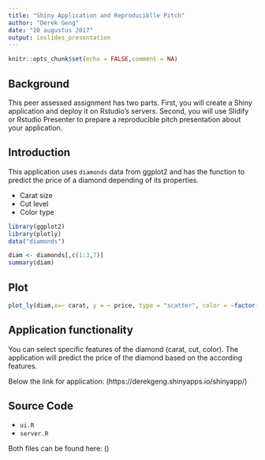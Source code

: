 ---
title: "Shiny Application and Reproduciblle Pitch"
author: "Derek Geng"
date: "20 augustus 2017"
output: ioslides_presentation
---


```{r setup, include=FALSE}
knitr::opts_chunk$set(echo = FALSE,comment = NA)
```

## Background

This peer assessed assignment has two parts. First, you will create a Shiny application and deploy it on Rstudio's servers. Second, you will use Slidify or Rstudio Presenter to prepare a reproducible pitch presentation about your application.

## Introduction
This application uses `diamonds` data from ggplot2 and has the function to predict the price of a diamond depending of its properties.

- Carat size
- Cut level
- Color type

```{r echo=FALSE,message=FALSE, warning=FALSE}
library(ggplot2)
library(plotly)
data("diamonds")

diam <- diamonds[,c(1:3,7)]
summary(diam)
```

## Plot

```{r,,message=FALSE, warning=FALSE}
plot_ly(diam,x=~ carat, y = ~ price, type = "scatter", color = ~factor(cut))
```


## Application functionality

You can select specific features of the diamond (carat, cut,  color). The application will predict the price of the diamond based on the according features.

Below the link for application: (https://derekgeng.shinyapps.io/shinyapp/)

## Source Code

- `ui.R`
- `server.R`

Both files can be found here: ()
